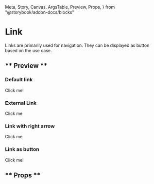   Meta,
  Story,
  Canvas,
  ArgsTable,
  Preview,
  Props,
} from "@storybook/addon-docs/blocks"


<Meta title="Components/Link" component={Link} />

# Link

Links are primarily used for navigation. They can be displayed as button based on the use case.

## ** Preview **

### Default link

<Canvas>
  <Story name="Default Link">
    <Link href="/page-2">Click me!</Link>
  </Story>
</Canvas>

### External Link

<Canvas>
  <Story name="External link">
    <Link isExternal href="/page-2">
      Click me
    </Link>
  </Story>
</Canvas>

### Link with right arrow

<Canvas>
  <Story name="Link with right arrow">
    <Link displayRightArrow href="/page-2">
      Click me
    </Link>
  </Story>
</Canvas>

### Link as button

<Canvas>
  <Story name="Link as button">
    <Link asButton href="/page-2">
      Click me!
    </Link>
  </Story>
</Canvas>

## ** Props **

|     |
| :-: |


<ArgsTable of={Link} />
